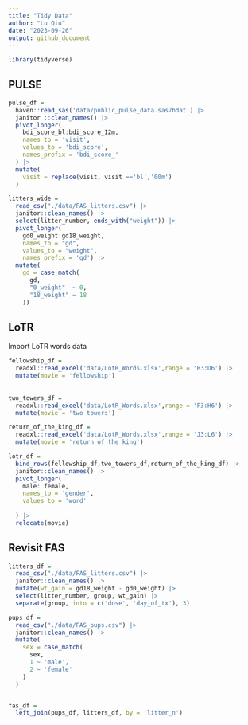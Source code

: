 ```yaml
---
title: "Tidy Data"
author: "Lu Qiu"
date: "2023-09-26"
output: github_document
---
```



```r
library(tidyverse)
```

## PULSE

```r
pulse_df = 
  haven::read_sas('data/public_pulse_data.sas7bdat') |>
  janitor ::clean_names() |>
  pivot_longer(
    bdi_score_bl:bdi_score_12m,
    names_to = 'visit',
    values_to = 'bdi_score',
    names_prefix = 'bdi_score_'
  ) |>
  mutate(
    visit = replace(visit, visit =='bl','00m')
  )
```


```r
litters_wide = 
  read_csv("./data/FAS_litters.csv") |>
  janitor::clean_names() |>
  select(litter_number, ends_with("weight")) |> 
  pivot_longer(
    gd0_weight:gd18_weight,
    names_to = "gd", 
    values_to = "weight",
    names_prefix = 'gd') |> 
  mutate(
    gd = case_match(
      gd,
      "0_weight"  ~ 0,
      "18_weight" ~ 18
    ))
```



## LoTR

Import LoTR words data


```r
fellowship_df =
  readxl::read_excel('data/LotR_Words.xlsx',range = 'B3:D6') |>
  mutate(movie = 'fellowship')
  
  
two_towers_df =
  readxl::read_excel('data/LotR_Words.xlsx',range = 'F3:H6') |>
  mutate(movie = 'two towers')

return_of_the_king_df =
  readxl::read_excel('data/LotR_Words.xlsx',range = 'J3:L6') |>
  mutate(movie = 'return of the king')

lotr_df =
  bind_rows(fellowship_df,two_towers_df,return_of_the_king_df) |>
  janitor::clean_names() |>
  pivot_longer(
    male: female,
    names_to = 'gender',
    values_to = 'word'
    
  ) |>
  relocate(movie)
```


## Revisit FAS

```r
litters_df = 
  read_csv("./data/FAS_litters.csv") |>
  janitor::clean_names() |>
  mutate(wt_gain = gd18_weight - gd0_weight) |>
  select(litter_number, group, wt_gain) |>
  separate(group, into = c('dose', 'day_of_tx'), 3)

pups_df = 
  read_csv("./data/FAS_pups.csv") |>
  janitor::clean_names() |>
  mutate(
    sex = case_match(
      sex,
      1 ~ 'male',
      2 ~ 'female'
    )
  )


fas_df = 
  left_join(pups_df, litters_df, by = 'litter_n')
  
```
















